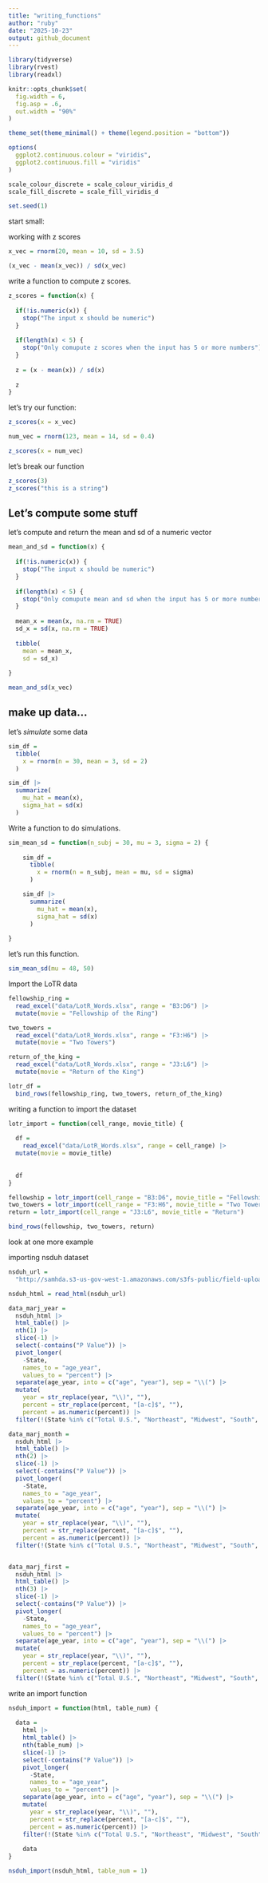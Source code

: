 ```yaml
---
title: "writing_functions"
author: "ruby"
date: "2025-10-23"
output: github_document
---
```


```r
library(tidyverse)
library(rvest)
library(readxl)

knitr::opts_chunk$set(
  fig.width = 6,
  fig.asp = .6,
  out.width = "90%"
)

theme_set(theme_minimal() + theme(legend.position = "bottom"))

options(
  ggplot2.continuous.colour = "viridis",
  ggplot2.continuous.fill = "viridis"
)

scale_colour_discrete = scale_colour_viridis_d
scale_fill_discrete = scale_fill_viridis_d

set.seed(1)

```

start small:

working with z scores 
```r
x_vec = rnorm(20, mean = 10, sd = 3.5)

(x_vec - mean(x_vec)) / sd(x_vec)
```

write a function to compute z scores. 

```r
z_scores = function(x) {
  
  if(!is.numeric(x)) {
    stop("The input x should be numeric")
  }
  
  if(length(x) < 5) {
    stop("Only comupute z scores when the input has 5 or more numbers")
  }
  
  z = (x - mean(x)) / sd(x)
  
  z
}
```

let's try our function:

```r
z_scores(x = x_vec)

num_vec = rnorm(123, mean = 14, sd = 0.4)

z_scores(x = num_vec)
```


let's break our function 

```r
z_scores(3)
z_scores("this is a string")
```

## Let's compute some stuff 

let's compute and return the mean and sd of a numeric vector

```r
mean_and_sd = function(x) {
  
  if(!is.numeric(x)) {
    stop("The input x should be numeric")
  }
  
  if(length(x) < 5) {
    stop("Only comupute mean and sd when the input has 5 or more numbers")
  }
  
  mean_x = mean(x, na.rm = TRUE)
  sd_x = sd(x, na.rm = TRUE)
  
  tibble(
    mean = mean_x, 
    sd = sd_x)
  
}

mean_and_sd(x_vec)
```

## make up data... 

let's *simulate* some data 

```r
sim_df = 
  tibble(
    x = rnorm(n = 30, mean = 3, sd = 2)
  )

sim_df |> 
  summarize(
    mu_hat = mean(x),
    sigma_hat = sd(x)
  )
```

Write a function to do simulations. 

```r
sim_mean_sd = function(n_subj = 30, mu = 3, sigma = 2) {
  
    sim_df = 
      tibble(
        x = rnorm(n = n_subj, mean = mu, sd = sigma)
      )

    sim_df |> 
      summarize(
        mu_hat = mean(x),
        sigma_hat = sd(x)
      )
    
}
```

let's run this function. 

```r
sim_mean_sd(mu = 48, 50)
```

Import the LoTR data 

```r
fellowship_ring = 
  read_excel("data/LotR_Words.xlsx", range = "B3:D6") |> 
  mutate(movie = "Fellowship of the Ring")

two_towers = 
  read_excel("data/LotR_Words.xlsx", range = "F3:H6") |> 
  mutate(movie = "Two Towers")

return_of_the_king = 
  read_excel("data/LotR_Words.xlsx", range = "J3:L6") |> 
  mutate(movie = "Return of the King")

lotr_df = 
  bind_rows(fellowship_ring, two_towers, return_of_the_king)
```

writing a function to import the dataset 

```r
lotr_import = function(cell_range, movie_title) {
  
  df = 
    read_excel("data/LotR_Words.xlsx", range = cell_range) |> 
  mutate(movie = movie_title)
  
  
  df
}

fellowship = lotr_import(cell_range = "B3:D6", movie_title = "Fellowship")
two_towers = lotr_import(cell_range = "F3:H6", movie_title = "Two Towers")
return = lotr_import(cell_range = "J3:L6", movie_title = "Return")

bind_rows(fellowship, two_towers, return)
```

look at one more example 

importing nsduh dataset

```r
nsduh_url = 
  "http://samhda.s3-us-gov-west-1.amazonaws.com/s3fs-public/field-uploads/2k15StateFiles/NSDUHsaeShortTermCHG2015.htm"

nsduh_html = read_html(nsduh_url)

data_marj_year = 
  nsduh_html |> 
  html_table() |> 
  nth(1) |>
  slice(-1) |> 
  select(-contains("P Value")) |>
  pivot_longer(
    -State,
    names_to = "age_year", 
    values_to = "percent") |>
  separate(age_year, into = c("age", "year"), sep = "\\(") |>
  mutate(
    year = str_replace(year, "\\)", ""),
    percent = str_replace(percent, "[a-c]$", ""),
    percent = as.numeric(percent)) |>
  filter(!(State %in% c("Total U.S.", "Northeast", "Midwest", "South", "West")))

data_marj_month = 
  nsduh_html |> 
  html_table() |> 
  nth(2) |>
  slice(-1) |> 
  select(-contains("P Value")) |>
  pivot_longer(
    -State,
    names_to = "age_year", 
    values_to = "percent") |>
  separate(age_year, into = c("age", "year"), sep = "\\(") |>
  mutate(
    year = str_replace(year, "\\)", ""),
    percent = str_replace(percent, "[a-c]$", ""),
    percent = as.numeric(percent)) |>
  filter(!(State %in% c("Total U.S.", "Northeast", "Midwest", "South", "West")))


data_marj_first = 
  nsduh_html |> 
  html_table() |> 
  nth(3) |>
  slice(-1) |> 
  select(-contains("P Value")) |>
  pivot_longer(
    -State,
    names_to = "age_year", 
    values_to = "percent") |>
  separate(age_year, into = c("age", "year"), sep = "\\(") |>
  mutate(
    year = str_replace(year, "\\)", ""),
    percent = str_replace(percent, "[a-c]$", ""),
    percent = as.numeric(percent)) |>
  filter(!(State %in% c("Total U.S.", "Northeast", "Midwest", "South", "West")))
```


write an import function 

```r
nsduh_import = function(html, table_num) {
  
  data = 
    html |> 
    html_table() |> 
    nth(table_num) |>
    slice(-1) |> 
    select(-contains("P Value")) |>
    pivot_longer(
      -State,
      names_to = "age_year", 
      values_to = "percent") |>
    separate(age_year, into = c("age", "year"), sep = "\\(") |>
    mutate(
      year = str_replace(year, "\\)", ""),
      percent = str_replace(percent, "[a-c]$", ""),
      percent = as.numeric(percent)) |>
    filter(!(State %in% c("Total U.S.", "Northeast", "Midwest", "South", "West")))
  
    data
}

nsduh_import(nsduh_html, table_num = 1)
```

